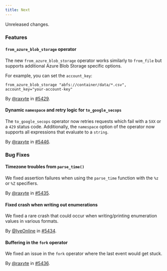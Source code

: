 ```yaml
---
title: Next
---
```


Unreleased changes.

### Features

#### `from_azure_blob_storage` operator

The new `from_azure_blob_storage` operator works similarly to `from_file` but
supports additional Azure Blob Storage specific options.

For example, you can set the `account_key`:
```tql
from_azure_blob_storage "abfs://container/data/*.csv", account_key="your-account-key"
```

By [@raxyte](https://github.com/raxyte) in [#5429](https://github.com/tenzir/tenzir/pull/5429).

#### Dynamic `namespace` and retry logic for `to_google_secops`

The `to_google_secops` operator now retries requests which fail with a `5XX` or
a `429` status code. Additionally, the `namespace` option of the operator now
supports all expressions that evaluate to a `string`.

By [@raxyte](https://github.com/raxyte) in [#5446](https://github.com/tenzir/tenzir/pull/5446).

### Bug Fixes

#### Timezone troubles from `parse_time()`

We fixed assertion failures when using the `parse_time` function with the `%z`
or `%Z` specifiers.

By [@raxyte](https://github.com/raxyte) in [#5435](https://github.com/tenzir/tenzir/pull/5435).

#### Fixed crash when writing out enumerations

We fixed a rare crash that could occur when writing/printing enumeration values
in various formats.

By [@IyeOnline](https://github.com/IyeOnline) in [#5434](https://github.com/tenzir/tenzir/pull/5434).

#### Buffering in the `fork` operator

We fixed an issue in the `fork` operator where the last event would get stuck.

By [@raxyte](https://github.com/raxyte) in [#5436](https://github.com/tenzir/tenzir/pull/5436).
